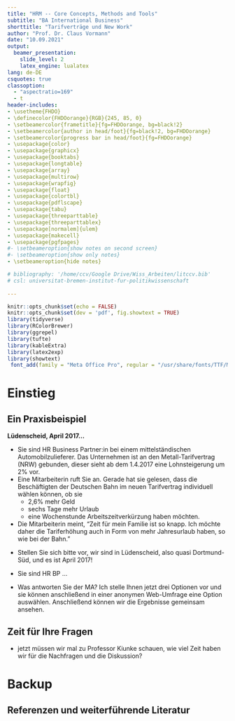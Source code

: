 ```yaml
---
title: "HRM -- Core Concepts, Methods and Tools"
subtitle: "BA International Business"
shorttitle: "Tarifverträge und New Work"
author: "Prof. Dr. Claus Vormann"
date: "10.09.2021"
output:
  beamer_presentation:
    slide_level: 2
    latex_engine: lualatex
lang: de-DE
csquotes: true 
classoption: 
  - "aspectratio=169"
  - t
header-includes: 
- \usetheme{FHDO}
- \definecolor{FHDOorange}{RGB}{245, 85, 0}
- \setbeamercolor{frametitle}{fg=FHDOorange, bg=black!2}
- \setbeamercolor{author in head/foot}{fg=black!2, bg=FHDOorange}
- \setbeamercolor{progress bar in head/foot}{fg=FHDOorange}
- \usepackage{color}
- \usepackage{graphicx}
- \usepackage{booktabs}
- \usepackage{longtable}
- \usepackage{array}
- \usepackage{multirow}
- \usepackage{wrapfig}
- \usepackage{float}
- \usepackage{colortbl}
- \usepackage{pdflscape}
- \usepackage{tabu}
- \usepackage{threeparttable}
- \usepackage{threeparttablex}
- \usepackage[normalem]{ulem}
- \usepackage{makecell}
- \usepackage{pgfpages}
#- \setbeameroption{show notes on second screen}
#- \setbeameroption{show only notes}
- \setbeameroption{hide notes}

# bibliography: '/home/ccv/Google Drive/Wiss_Arbeiten/litccv.bib'
# csl: universitat-bremen-institut-fur-politikwissenschaft
 
---
```


```r
knitr::opts_chunk$set(echo = FALSE)
knitr::opts_chunk$set(dev = 'pdf', fig.showtext = TRUE)
library(tidyverse)
library(RColorBrewer)
library(ggrepel)
library(tufte)
library(kableExtra)
library(latex2exp)
library(showtext)
 font_add(family = "Meta Office Pro", regular = "/usr/share/fonts/TTF/MetaOffcPro-Norm.ttf") 
```


# Einstieg

## Ein Praxisbeispiel

**Lüdenscheid, April 2017...** 

* Sie sind HR Business Partner:in bei einem mittelständischen Automobilzulieferer. Das Unternehmen ist an den Metall-Tarifvertrag (NRW) gebunden, dieser sieht ab dem 1.4.2017 eine Lohnsteigerung um 2% vor.
* Eine Mitarbeiterin ruft Sie an. Gerade hat sie gelesen, dass die Beschäftigten der Deutschen Bahn im neuen Tarifvertrag individuell wählen können, ob sie
  + 2,6% mehr Geld
  + sechs Tage mehr Urlaub
  + eine Wochenstunde Arbeitszeitverkürzung haben möchten.
* Die Mitarbeiterin meint, "Zeit für mein Familie ist so knapp. Ich möchte daher die Tariferhöhung auch in Form von mehr Jahresurlaub haben, so wie bei der Bahn."

::: notes

- Stellen Sie sich bitte vor, wir sind in Lüdenscheid, also quasi Dortmund-Süd, und es ist April 2017!
- Sie sind HR BP ...

- Was antworten Sie der MA? Ich stelle Ihnen jetzt drei Optionen vor und sie können anschließend in einer anonymen Web-Umfrage eine Option auswählen. Anschließend können wir die Ergebnisse gemeinsam ansehen. 
:::



## Zeit für Ihre Fragen{.c}

\begin{center}
\vspace{-13mm}
\Huge \usebeamercolor[fg]{frame} \textbf{Welche Fragen haben Sie?}
\end{center}




::: notes
- jetzt müssen wir mal zu Professor Kiunke schauen, wie viel Zeit haben wir für die Nachfragen und die Diskussion?

:::

# Backup {.unlisted .unnumbered}



## Referenzen und weiterführende Literatur {.allowframebreaks .noframenumbering}    
\footnotesize
